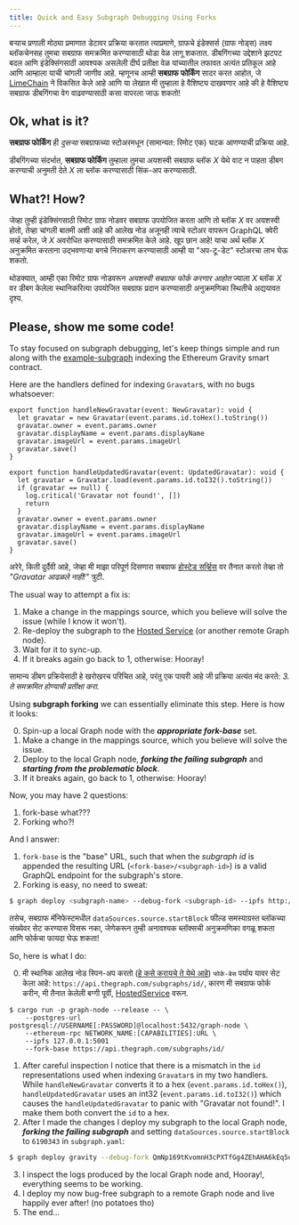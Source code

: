 ```yaml
---
title: Quick and Easy Subgraph Debugging Using Forks
---
```


बर्‍याच प्रणाली मोठ्या प्रमाणात डेटावर प्रक्रिया करतात त्याप्रमाणे, ग्राफचे इंडेक्सर्स (ग्राफ नोड्स) लक्ष्य ब्लॉकचेनसह तुमचा सबग्राफ समक्रमित करण्यासाठी थोडा वेळ लागू शकतात. डीबगिंगच्या उद्देशाने झटपट बदल आणि इंडेक्सिंगसाठी आवश्यक असलेली दीर्घ प्रतीक्षा वेळ यांच्यातील तफावत अत्यंत प्रतिकूल आहे आणि आम्हाला याची चांगली जाणीव आहे. म्हणूनच आम्ही **सबग्राफ फोर्किंग** सादर करत आहोत, जे [LimeChain](https://limechain.tech/) ने विकसित केले आहे आणि या लेखात मी तुम्हाला हे वैशिष्ट्य दाखवणार आहे की हे वैशिष्ट्य सबग्राफ डीबगिंगचा वेग वाढवण्यासाठी कसा वापरला जाऊ शकतो!

## Ok, what is it?

**सबग्राफ फोर्किंग** ही _दुसऱ्या_ सबग्राफच्या स्टोअरमधून (सामान्यत: रिमोट एक) घटक आणण्याची प्रक्रिया आहे.

डीबगिंगच्या संदर्भात, **सबग्राफ फोर्किंग** तुम्हाला तुमचा अयशस्वी सबग्राफ ब्लॉक _X_ येथे वाट न पाहता डीबग करण्याची अनुमती देते _X_ ला ब्लॉक करण्यासाठी सिंक-अप करण्यासाठी.

## What?! How?

जेव्हा तुम्ही इंडेक्सिंगसाठी रिमोट ग्राफ नोडवर सबग्राफ उपयोजित करता आणि तो ब्लॉक _X_ वर अयशस्वी होतो, तेव्हा चांगली बातमी अशी आहे की आलेख नोड अजूनही त्याचे स्टोअर वापरून GraphQL क्वेरी सर्व्ह करेल, जे _X_ अवरोधित करण्यासाठी समक्रमित केले आहे. खूप छान आहे! याचा अर्थ ब्लॉक _X_ अनुक्रमित करताना उद्भवणाऱ्या बगचे निराकरण करण्यासाठी आम्ही या "अप-टू-डेट" स्टोअरचा लाभ घेऊ शकतो.

थोडक्यात, आम्ही एका रिमोट ग्राफ नोडवरून _अयशस्वी सबग्राफ फोर्क करणार आहोत_ ज्याला *X* ब्लॉक _X_ वर डीबग केलेला स्थानिकरित्या उपयोजित सबग्राफ प्रदान करण्यासाठी अनुक्रमणिका स्थितीचे अद्ययावत दृश्य.

## Please, show me some code!

To stay focused on subgraph debugging, let's keep things simple and run along with the [example-subgraph](https://github.com/graphprotocol/graph-tooling/tree/main/examples/ethereum-gravatar) indexing the Ethereum Gravity smart contract.

Here are the handlers defined for indexing `Gravatar`s, with no bugs whatsoever:

```tsx
export function handleNewGravatar(event: NewGravatar): void {
  let gravatar = new Gravatar(event.params.id.toHex().toString())
  gravatar.owner = event.params.owner
  gravatar.displayName = event.params.displayName
  gravatar.imageUrl = event.params.imageUrl
  gravatar.save()
}

export function handleUpdatedGravatar(event: UpdatedGravatar): void {
  let gravatar = Gravatar.load(event.params.id.toI32().toString())
  if (gravatar == null) {
    log.critical('Gravatar not found!', [])
    return
  }
  gravatar.owner = event.params.owner
  gravatar.displayName = event.params.displayName
  gravatar.imageUrl = event.params.imageUrl
  gravatar.save()
}
```

अरेरे, किती दुर्दैवी आहे, जेव्हा मी माझा परिपूर्ण दिसणारा सबग्राफ [होस्टेड सर्व्हिस](https://thegraph.com/hosted-service/) वर तैनात करतो तेव्हा तो *"Gravatar आढळले नाही!"* त्रुटी.

The usual way to attempt a fix is:

1. Make a change in the mappings source, which you believe will solve the issue (while I know it won't).
2. Re-deploy the subgraph to the [Hosted Service](https://thegraph.com/hosted-service/) (or another remote Graph node).
3. Wait for it to sync-up.
4. If it breaks again go back to 1, otherwise: Hooray!

सामान्य डीबग प्रक्रियेसाठी हे खरोखरच परिचित आहे, परंतु एक पायरी आहे जी प्रक्रिया अत्यंत मंद करते: _3. ते समक्रमित होण्याची प्रतीक्षा करा._

Using **subgraph forking** we can essentially eliminate this step. Here is how it looks:

0. Spin-up a local Graph node with the **_appropriate fork-base_** set.
1. Make a change in the mappings source, which you believe will solve the issue.
2. Deploy to the local Graph node, **_forking the failing subgraph_** and **_starting from the problematic block_**.
3. If it breaks again, go back to 1, otherwise: Hooray!

Now, you may have 2 questions:

1. fork-base what???
2. Forking who?!

And I answer:

1. `fork-base` is the "base" URL, such that when the _subgraph id_ is appended the resulting URL (`<fork-base>/<subgraph-id>`) is a valid GraphQL endpoint for the subgraph's store.
2. Forking is easy, no need to sweat:

```bash
$ graph deploy <subgraph-name> --debug-fork <subgraph-id> --ipfs http://localhost:5001 --node http://localhost:8020
```

तसेच, सबग्राफ मॅनिफेस्टमधील `dataSources.source.startBlock` फील्ड समस्याग्रस्त ब्लॉकच्या संख्येवर सेट करण्यास विसरू नका, जेणेकरून तुम्ही अनावश्यक ब्लॉक्सची अनुक्रमणिका वगळू शकता आणि फोर्कचा फायदा घेऊ शकता!

So, here is what I do:

0. मी स्थानिक आलेख नोड स्पिन-अप करतो ([हे कसे करायचे ते येथे आहे](https://github.com/graphprotocol/graph-node#running-a-local-graph-node)) `फोर्क-बेस` पर्याय यावर सेट केला आहे: `https://api.thegraph.com/subgraphs/id/`, कारण मी सबग्राफ फोर्क करीन, मी तैनात केलेली बग्गी पूर्वी, [HostedService](https://thegraph.com/hosted-service/) वरून.

```
$ cargo run -p graph-node --release -- \
    --postgres-url postgresql://USERNAME[:PASSWORD]@localhost:5432/graph-node \
    --ethereum-rpc NETWORK_NAME:[CAPABILITIES]:URL \
    --ipfs 127.0.0.1:5001
    --fork-base https://api.thegraph.com/subgraphs/id/
```

1. After careful inspection I notice that there is a mismatch in the `id` representations used when indexing `Gravatar`s in my two handlers. While `handleNewGravatar` converts it to a hex (`event.params.id.toHex()`), `handleUpdatedGravatar` uses an int32 (`event.params.id.toI32()`) which causes the `handleUpdatedGravatar` to panic with "Gravatar not found!". I make them both convert the `id` to a hex.
2. After I made the changes I deploy my subgraph to the local Graph node, **_forking the failing subgraph_** and setting `dataSources.source.startBlock` to `6190343` in `subgraph.yaml`:

```bash
$ graph deploy gravity --debug-fork QmNp169tKvomnH3cPXTfGg4ZEhAHA6kEq5oy1XDqAxqHmW --ipfs http://localhost:5001 --node http://localhost:8020
```

3. I inspect the logs produced by the local Graph node and, Hooray!, everything seems to be working.
4. I deploy my now bug-free subgraph to a remote Graph node and live happily ever after! (no potatoes tho)
5. The end...
